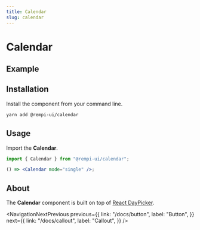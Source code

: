 ```yaml
---
title: Calendar
slug: calendar
---
```


# Calendar

<Description text="A date field component that allows users to enter and edit date." />

## Example

<PreviewComponent name="calendar" />

## Installation

Install the component from your command line.

```bash
yarn add @rempi-ui/calendar
```

## Usage

Import the <strong>Calendar</strong>.

```jsx
import { Calendar } from "@rempi-ui/calendar";

() => <Calendar mode="single" />;
```

## About

The <strong>Calendar</strong> component is built on top of [React DayPicker](https://react-day-picker.js.org/).

<NavigationNextPrevious
  previous={{
    link: "/docs/button",
    label: "Button",
  }}
  next={{
    link: "/docs/callout",
    label: "Callout",
  }}
/>
